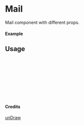 
<Meta of={Mail} title="unDraw/Mail" />

# Mail

Mail component with different props.

#### Example

<Canvas of={Mail.Primary} />

## Usage

```ts
import { Mail } from "yadl-ui";

const Example = () => {
  return (
      <Mail />
  );
};

export default Example;
```

#### Credits
[unDraw](https://undraw.co/illustrations)
